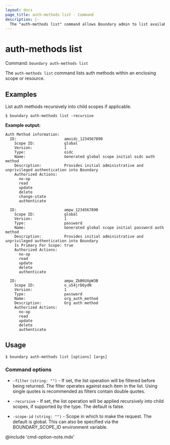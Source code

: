 ```yaml
---
layout: docs
page_title: auth-methods list - Command
description: |-
  The "auth-methods list" command allows Boundary admin to list available auth methods.
---
```


# auth-methods list

Command: `boundary auth-methods list`

The `auth-methods list` command lists auth methods within an enclosing scope or
resource.


## Examples

List auth methods recursively into child scopes if applicable.

```shell-session
$ boundary auth-methods list -recursive
```

**Example output:**

<CodeBlockConfig hideClipboard>

```plaintext
Auth Method information:
  ID:                     amoidc_1234567890
    Scope ID:             global
    Version:              1
    Type:                 oidc
    Name:                 Generated global scope initial oidc auth method
    Description:          Provides initial administrative and unprivileged authentication into Boundary
    Authorized Actions:
      no-op
      read
      update
      delete
      change-state
      authenticate

  ID:                     ampw_1234567890
    Scope ID:             global
    Version:              1
    Type:                 password
    Name:                 Generated global scope initial password auth method
    Description:          Provides initial administrative and unprivileged authentication into Boundary
    Is Primary For Scope: true
    Authorized Actions:
      no-op
      read
      update
      delete
      authenticate

  ID:                     ampw_ZbB6UXpW3B
    Scope ID:             o_u54jrD6ydN
    Version:              1
    Type:                 password
    Name:                 org_auth_method
    Description:          Org auth method
    Authorized Actions:
      no-op
      read
      update
      delete
      authenticate
```

</CodeBlockConfig>

## Usage

<CodeBlockConfig hideClipboard>

```shell-session
$ boundary auth-methods list [options] [args]
```

</CodeBlockConfig>


### Command options

- `-filter` `(string: "")` - If set, the list operation will be filtered before
   being returned. The filter operates against each item in the list. Using
   single quotes is recommended as filters contain double quotes. 

- `-recursive`  - If set, the list operation will be applied
   recursively into child scopes, if supported by the type. The default is
   false.

- `-scope-id` `(string: "")` - Scope in which to make the request. The default
   is global. This can also be specified via the BOUNDARY_SCOPE_ID environment
   variable.

@include 'cmd-option-note.mdx'